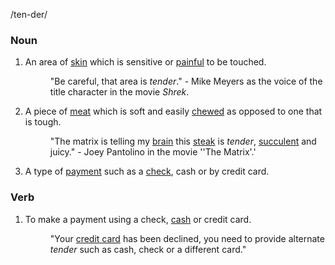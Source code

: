 /ten-der/

===Noun===
#An area of [[skin]] which is sensitive or [[pain|painful]] to be touched.  
#:"Be careful, that area is ''tender''." - Mike Meyers as the voice of the title character in the movie ''Shrek''.
#A piece of [[meat]] which is soft and easily [[chewed]] as opposed to one that is tough.  
#:"The matrix is telling my [[brain]] this [[steak]] is ''tender'', [[succulent]] and juicy." - Joey Pantolino in the movie ''The Matrix'.'
#A type of [[payment]] such as a [[check]], cash or by credit card.

===Verb===
#To make a payment using a check, [[cash]] or credit card.
#:"Your [[credit card]] has been declined, you need to provide alternate ''tender'' such as cash, check or a different card."